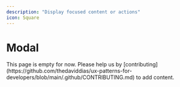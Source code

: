 ```yaml
---
description: "Display focused content or actions"
icon: Square
---
```



# Modal

<Callout type="warning">
  This page is empty for now. Please help us by
  [contributing](https://github.com/thedaviddias/ux-patterns-for-developers/blob/main/.github/CONTRIBUTING.md)
  to add content.
</Callout>
